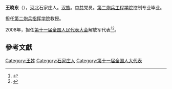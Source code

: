 {{Otheruses|王晓东|other=同名或類似名的其它條目描述}}

'''王晓东'''（{{bd|1951年||}}），[[河北|河北]]石家庄人。[[汉族|汉族]]。[[中共|中共]]党员。[[第二炮兵工程学院|第二炮兵工程学院]]控制专业毕业。

担任[[第二炮兵指挥学院|第二炮兵指挥学院]]教授。

2008年，担任[[第十一届全国人民代表大会|第十一届全国人民代表大会]]解放军代表<ref>{{cite web|author=新华网|title=第十一届全国人大代表|url=http://news.xinhuanet.com/ziliao/2008-03/03/content_7708230.htm?node=36628|publisher=新华网|accessdate=2014-01-07|archive-date=2014-01-10|archive-url=https://web.archive.org/web/20140110211415/http://news.xinhuanet.com/ziliao/2008-03/03/content_7708230.htm?node=36628|dead-url=no}}</ref><ref>{{cite news|title=全国人大代表信息-王晓东|url= http://210.82.31.1:8084/delegate/viewDelegate.action?dbid=112744|accessdate=2013-04-05|newspaper=全国人大网}}</ref>。

==參考文獻==
{{reflist}}

[[Category:王姓|Category:王姓]]
[[Category:石家庄人|Category:石家庄人]]
[[Category:第十一届全国人大代表|Category:第十一届全国人大代表]]